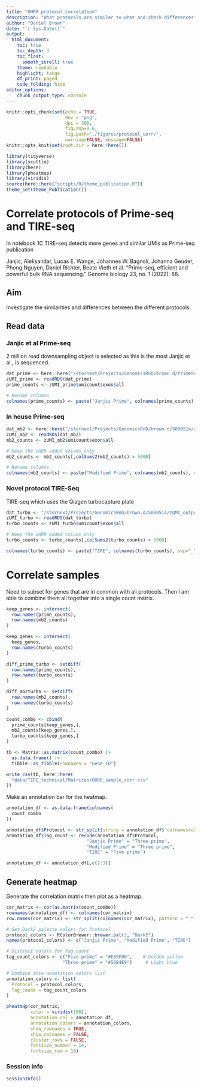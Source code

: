 ```yaml
---
title: "UHRR protocol correlation"
description: "What protocols are similar to what and check differences"
author: "Daniel Brown"
date: "`r Sys.Date()`"
output:
  html_document:
    toc: true
    toc_depth: 3
    toc_float:
      smooth_scroll: true
    theme: readable
    highlight: tango 
    df_print: paged
    code_folding: hide
editor_options: 
    chunk_output_type: console
---
```


```r
knitr::opts_chunk$set(echo = TRUE,
                      dev = "png",
                      dpi = 300,
                      fig.asp=0.6,
                      fig.path='./figures/protocol_corr/',
                      warning=FALSE, message=FALSE)
knitr::opts_knit$set(root.dir = here::here())

library(tidyverse)
library(scuttle)
library(here)
library(pheatmap)
library(viridis)
source(here::here("scripts/R/theme_publication.R"))
theme_set(theme_Publication())
```

# Correlate protocols of Prime-seq and TIRE-seq

In notebook 1C TIRE-seq detects more genes and similar UMIs as Prime-seq publication

Janjic, Aleksandar, Lucas E. Wange, Johannes W. Bagnoli, Johanna Geuder, Phong Nguyen, Daniel Richter, Beate Vieth et al. "Prime-seq, efficient and powerful bulk RNA sequencing." Genome biology 23, no. 1 (2022): 88.

## Aim

Investigate the similarities and differences between the different protocols.

## Read data {.tabset}

### Janjic et al Prime-seq

2 million read downsampling object is selected as this is the most Janjic et al., is sequenced. 

```r
dat_prime <- here::here("/stornext/Projects/GenomicsRnD/brown.d/PrimeSeq/prime-seq.dgecounts.rds")
zUMI_prime <- readRDS(dat_prime)
prime_counts <- zUMI_prime$umicount$exon$all

# Rename columns
colnames(prime_counts) <- paste("Janjic Prime", colnames(prime_counts), sep="_")
```

### In house Prime-seq

```r
dat_mb2 <- here::here("/stornext/Projects/GenomicsRnD/brown.d/S000514/zUMI_outputs/expression/MB2_UHRR_Gencode_Hs.dgecounts.rds")
zUMI_mb2 <- readRDS(dat_mb2)
mb2_counts <- zUMI_mb2$umicount$exon$all

# Keep the UHRR added colums only
mb2_counts <- mb2_counts[,colSums2(mb2_counts) > 5000]

# Rename columns
colnames(mb2_counts) <- paste("Modified Prime", colnames(mb2_counts), sep="_")
```

### Novel protocol TIRE-Seq

TIRE-seq which uses the Qiagen turbocapture plate

```r
dat_turbo <- "/stornext/Projects/GenomicsRnD/brown.d/S000514/zUMI_outputs/expression/TIRE_UHRR_Gencode_Hs.dgecounts.rds"
zUMI_turbo <- readRDS(dat_turbo)
turbo_counts <- zUMI_turbo$umicount$exon$all

# Keep the UHRR added colums only
turbo_counts <- turbo_counts[,colSums2(turbo_counts) > 5000]

colnames(turbo_counts) <- paste("TIRE", colnames(turbo_counts), sep="_")
```

# Correlate samples

Need to subset for genes that are in common with all protocols. Then I am able to combine them all together into a single count matrix.

```r
keep_genes <- intersect(
  row.names(prime_counts),
  row.names(mb2_counts)
)

keep_genes <- intersect(
  keep_genes,
  row.names(turbo_counts)
)

diff_prime_turbo <- setdiff(
  row.names(prime_counts),
  row.names(turbo_counts)
)

diff_mb2turbo <- setdiff(
  row.names(mb2_counts),
  row.names(turbo_counts)
)

count_combo <- cbind(
  prime_counts[keep_genes,],
  mb2_counts[keep_genes,],
  turbo_counts[keep_genes,]
)

tb <- Matrix::as.matrix(count_combo) |>
  as.data.frame() |>
  tibble::as_tibble(rownames = "Gene_ID")

write_csv(tb, here::here(
  "data/TIRE_technical/Matrices/UHRR_sample_corr.csv"
))
```

Make an annotation bar for the heatmap.

```r
annotation_df <- as.data.frame(colnames(
  count_combo
))

annotation_df$Protocol <- str_split(string = annotation_df$`colnames(count_combo)`, pattern = "_", simplify = T)[,1]
annotation_df$Tag_count <- recode(annotation_df$Protocol,
                              "Janjic Prime" = "Three prime",
                              "Modified Prime" = "Three prime",
                              "TIRE" = "Five prime")

annotation_df <- annotation_df[,c(2:3)]
```

## Generate heatmap

Generate the correlation matrix then plot as a heatmap.

```r
cor_matrix <- cor(as.matrix(count_combo))
rownames(annotation_df) <- colnames(cor_matrix)
row.names(cor_matrix) <- str_split(colnames(cor_matrix), pattern = "_", simplify = T)[,1]

# Get Dark2 palette colors for Protocol
protocol_colors <- RColorBrewer::brewer.pal(3, "Dark2")
names(protocol_colors) <- c("Janjic Prime", "Modified Prime", "TIRE")

# Distinct colors for Tag_count
tag_count_colors <- c("Five prime" = "#E69F00",    # Golden yellow
                     "Three prime" = "#56B4E9")     # Light blue

# Combine into annotation colors list
annotation_colors <- list(
  Protocol = protocol_colors,
  Tag_count = tag_count_colors
)

pheatmap(cor_matrix,
         color = viridis(100),
         annotation_col = annotation_df,
         annotation_colors = annotation_colors,
         show_rownames = TRUE,
         show_colnames = FALSE,
         cluster_rows = FALSE,
         fontsize_number = 14,
         fontsize_row = 10)
```


### Session info
```r
sessionInfo()
```
